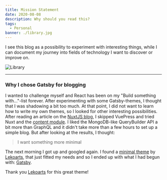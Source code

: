 ```yaml
---
title: Mission Statement
date: 2020-08-08
description: Why should you read this?
tags:
  - Personal
banner: ./library.jpg
---
```


I see this blog as a possibility to experiment with interesting things,
while I can document my journey into fields of technology I want to discover or improve on.

![Library](./spacex-unsplash.jpg)

---

### Why I chose Gatsby for blogging
I wanted to challenge myself and React has been on my "Build something with..."-list forever.
After experimenting with some Gatsby-themes, I thought that I was shadowing a bit too much.
At that point, I did not want to learn how to write my own themes, so I looked for other interesting possibilities.
After reading an article on the [NuxtJS blog](https://nuxtjs.org/blog/creating-blog-with-nuxt-content),
I skipped VuePress and tried Nuxt and the [content module](https://content.nuxtjs.org/).
I liked the MongoDB-like QueryBuilder API a bit more than GraphQL and it didn't take more than a few hours to set up a simple blog.
But after looking at the results, I thought:

> I want something more minimal

The next morning I got up and googled again.
I found a [minimal theme](https://github.com/LekoArts/gatsby-themes/tree/master/themes/gatsby-theme-minimal-blog) by [Lekoarts](https://themes.lekoarts.de/),
that just fitted my needs and so I ended up with what I had begun with: [Gatsby](https://www.gatsbyjs.org/).

Thank you [Lekoarts](https://themes.lekoarts.de/) for this great theme!

